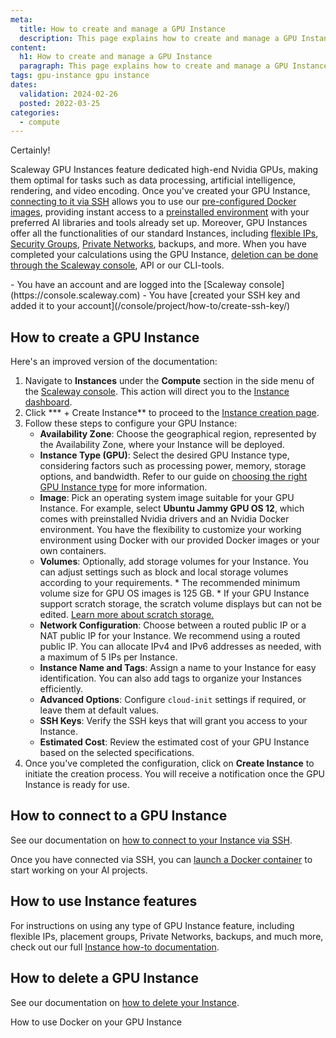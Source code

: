 ```yaml
---
meta:
  title: How to create and manage a GPU Instance
  description: This page explains how to create and manage a GPU Instance
content:
  h1: How to create and manage a GPU Instance
  paragraph: This page explains how to create and manage a GPU Instance
tags: gpu-instance gpu instance
dates:
  validation: 2024-02-26
  posted: 2022-03-25
categories:
  - compute
---
```


Certainly!

Scaleway GPU Instances feature dedicated high-end Nvidia GPUs, making them optimal for tasks such as data processing, artificial intelligence, rendering, and video encoding.
Once you've created your GPU Instance, [connecting to it via SSH](/compute/instances/how-to/connect-to-instance) allows you to use our [pre-configured Docker images](/compute/gpu/how-to/use-gpu-with-docker), providing instant access to a [preinstalled environment](/compute/gpu/how-to/use-preinstalled-env) with your preferred AI libraries and tools already set up.
Moreover, GPU Instances offer all the functionalities of our standard Instances, including [flexible IPs](/compute/instances/how-to/use-flexips/), [Security Groups](/compute/instances/how-to/use-security-groups/), [Private Networks](/compute/instances/how-to/use-private-networks/), backups, and more.
When you have completed your calculations using the GPU Instance, [deletion can be done through the Scaleway console](/compute/instances/how-to/delete-instance/), API or our CLI-tools.

<Macro id="iam-requirements" />

<Message type="requirement">
  - You have an account and are logged into the [Scaleway console](https://console.scaleway.com)
  - You have [created your SSH key and added it to your account](/console/project/how-to/create-ssh-key/)
</Message>

## How to create a GPU Instance

Here's an improved version of the documentation:

1. Navigate to **Instances** under the **Compute** section in the side menu of the [Scaleway console](https://console.scaleway.com/). This action will direct you to the [Instance dashboard](https://console.scaleway.com/instance/servers).
2. Click *** + Create Instance** to proceed to the [Instance creation page](https://console.scaleway.com/instance/servers).
3. Follow these steps to configure your GPU Instance:
    - **Availability Zone**: Choose the geographical region, represented by the Availability Zone, where your Instance will be deployed.
    - **Instance Type (GPU)**: Select the desired GPU Instance type, considering factors such as processing power, memory, storage options, and bandwidth. Refer to our guide on [choosing the right GPU Instance type](/compute/gpu/reference-content/choosing-gpu-instance-type/) for more information.
    - **Image**: Pick an operating system image suitable for your GPU Instance. For example, select **Ubuntu Jammy GPU OS 12**, which comes with preinstalled Nvidia drivers and an Nvidia Docker environment. You have the flexibility to customize your working environment using Docker with our provided Docker images or your own containers.
    - **Volumes**: Optionally, add storage volumes for your Instance. You can adjust settings such as block and local storage volumes according to your requirements.
        <Message type="note">
          * The recommended minimum volume size for GPU OS images is 125 GB.
          * If your GPU Instance support scratch storage, the scratch volume displays but can not be edited. [Learn more about scratch storage.](/compute/gpu/how-to/use-scratch-storage-h100-instances/)
        </Message>
    - **Network Configuration**: Choose between a routed public IP or a NAT public IP for your Instance. We recommend using a routed public IP. You can allocate IPv4 and IPv6 addresses as needed, with a maximum of 5 IPs per Instance.
    - **Instance Name and Tags**: Assign a name to your Instance for easy identification. You can also add tags to organize your Instances efficiently.
    - **Advanced Options**: Configure `cloud-init` settings if required, or leave them at default values.
    - **SSH Keys**: Verify the SSH keys that will grant you access to your Instance.
    - **Estimated Cost**: Review the estimated cost of your GPU Instance based on the selected specifications.
4. Once you've completed the configuration, click on **Create Instance** to initiate the creation process. You will receive a notification once the GPU Instance is ready for use.

## How to connect to a GPU Instance

See our documentation on [how to connect to your Instance via SSH](/compute/instances/how-to/connect-to-instance/).

Once you have connected via SSH, you can [launch a Docker container](/compute/gpu/how-to/use-gpu-with-docker/) to start working on your AI projects.

## How to use Instance features

For instructions on using any type of GPU Instance feature, including flexible IPs, placement groups, Private Networks, backups, and much more, check out our full [Instance how-to documentation](/compute/instances/how-to/).

## How to delete a GPU Instance

See our documentation on [how to delete your Instance](/compute/instances/how-to/delete-instance/).


<Navigation title="See also">
  <NextButton to="/compute/gpu/how-to/use-gpu-with-docker/">How to use Docker on your GPU Instance</NextButton>
</Navigation>
